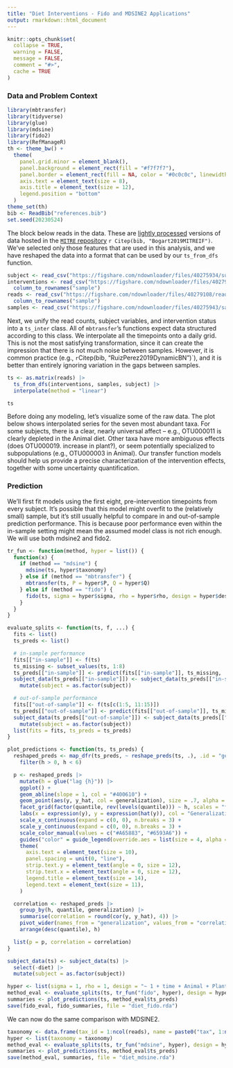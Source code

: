 ```yaml
---
title: "Diet Interventions - Fido and MDSINE2 Applications"
output: rmarkdown::html_document
---
```


```r
knitr::opts_chunk$set(
  collapse = TRUE,
  warning = FALSE,
  message = FALSE,
  comment = "#>",
  cache = TRUE
)
```

### Data and Problem Context

```r
library(mbtransfer)
library(tidyverse)
library(glue)
library(mdsine)
library(fido2)
library(RefManageR)
th <- theme_bw() +
  theme(
    panel.grid.minor = element_blank(),
    panel.background = element_rect(fill = "#f7f7f7"),
    panel.border = element_rect(fill = NA, color = "#0c0c0c", linewidth = 0.6),
    axis.text = element_text(size = 8),
    axis.title = element_text(size = 12),
    legend.position = "bottom"
  )
theme_set(th)
bib <- ReadBib("references.bib")
set.seed(20230524)
```

The block below reads in the data. These are [lightly processed](https://github.com/krisrs1128/microbiome_interventions/blob/main/scripts/data_preprocessing.Rmd) versions of data
hosted in the [`MITRE` repository](https://github.com/gerberlab/mitre/tree/master/mitre/example_data/david)
`r Citep(bib, "Bogart2019MITREIF")`.  We've selected only those features that
are used in this analysis, and we have reshaped the data into a format that can
be used by our `ts_from_dfs` function.

```r
subject <- read_csv("https://figshare.com/ndownloader/files/40275934/subject.csv")
interventions <- read_csv("https://figshare.com/ndownloader/files/40279171/interventions.csv") |>
  column_to_rownames("sample")
reads <- read_csv("https://figshare.com/ndownloader/files/40279108/reads.csv") |>
  column_to_rownames("sample")
samples <- read_csv("https://figshare.com/ndownloader/files/40275943/samples.csv")
```

Next, we unify the read counts, subject variables, and intervention status into
a `ts_inter` class. All of `mbtransfer`'s functions expect data structured
according to this class. We interpolate all the timepoints onto a daily grid.
This is not the most satisfying transformation, since it can create the
impression that there is not much noise between samples. However, it is common
practice (e.g., `r `Citep(bib, "RuizPerez2019DynamicBN")`), and it is better
than entirely ignoring variation in the gaps between samples.

```r
ts <- as.matrix(reads) |>
  ts_from_dfs(interventions, samples, subject) |>
  interpolate(method = "linear")

ts
```

Before doing any modeling, let's visualize some of the raw data. The plot below
shows interpolated series for the seven most abundant taxa. For some subjects,
there is a clear, nearly universal affect -- e.g., OTU000011 is clearly depleted
in the Animal diet. Other taxa have more ambiguous effects (does OTU000019.
increase in plant?), or seem potentially specialized to subpopulations (e.g.,
OTU000003 in Animal). Our transfer function models should help us provide a
precise characterization of the intervention effects, together with some
uncertainty quantification.

### Prediction

We'll first fit models using the first eight, pre-intervention timepoints from
every subject. It's possible that this model might overfit to the (relatively
small) sample, but it's still usually helpful to compare in and out-of-sample
prediction performance. This is because poor performance even within the
in-sample setting might mean the assumed model class is not rich enough. We will
use both mdsine2 and fido2.

```r
tr_fun <- function(method, hyper = list()) {
  function(x) {
    if (method == "mdsine") {
      mdsine(ts, hyper$taxonomy)
    } else if (method == "mbtransfer") {
      mbtransfer(ts, P = hyper$P, Q = hyper$Q)
    } else if (method == "fido") {
      fido(ts, sigma = hyper$sigma, rho = hyper$rho, design = hyper$design)
    }
  }
}

evaluate_splits <- function(ts, f, ...) {
  fits <- list()
  ts_preds <- list()

  # in-sample performance
  fits[["in-sample"]] <- f(ts)
  ts_missing <- subset_values(ts, 1:8)
  ts_preds[["in-sample"]] <- predict(fits[["in-sample"]], ts_missing, ...)
  subject_data(ts_preds[["in-sample"]]) <- subject_data(ts_preds[["in-sample"]]) |>
    mutate(subject = as.factor(subject))

  # out-of-sample performance
  fits[["out-of-sample"]] <- f(ts[c(1:5, 11:15)])
  ts_preds[["out-of-sample"]] <- predict(fits[["out-of-sample"]], ts_missing[c(6:10, 16:20)], ...)
  subject_data(ts_preds[["out-of-sample"]]) <- subject_data(ts_preds[["out-of-sample"]]) |>
    mutate(subject = as.factor(subject))
  list(fits = fits, ts_preds = ts_preds)
}

plot_predictions <- function(ts, ts_preds) {
  reshaped_preds <- map_dfr(ts_preds, ~ reshape_preds(ts, .), .id = "generalization") |>
    filter(h > 0, h < 6)

  p <- reshaped_preds |>
    mutate(h = glue("lag {h}")) |>
    ggplot() +
    geom_abline(slope = 1, col = "#400610") +
    geom_point(aes(y, y_hat, col = generalization), size = .7, alpha = .6) +
    facet_grid(factor(quantile, rev(levels(quantile))) ~ h, scales = "free_y") +
    labs(x = expression(y), y = expression(hat(y)), col = "Generalization") +
    scale_x_continuous(expand = c(0, 0), n.breaks = 3) +
    scale_y_continuous(expand = c(0, 0), n.breaks = 3) +
    scale_color_manual(values = c("#A65883", "#6593A6")) +
    guides("color" = guide_legend(override.aes = list(size = 4, alpha = 1))) +
    theme(
      axis.text = element_text(size = 10),
      panel.spacing = unit(0, "line"),
      strip.text.y = element_text(angle = 0, size = 12),
      strip.text.x = element_text(angle = 0, size = 12),
      legend.title = element_text(size = 14),
      legend.text = element_text(size = 11),
    )

  correlation <- reshaped_preds |>
    group_by(h, quantile, generalization) |>
    summarise(correlation = round(cor(y, y_hat), 4)) |>
    pivot_wider(names_from = "generalization", values_from = "correlation") |>
    arrange(desc(quantile), h)

  list(p = p, correlation = correlation)
}
```

```r
subject_data(ts) <- subject_data(ts) |>
  select(-diet) |>
  mutate(subject = as.factor(subject))

hyper <- list(sigma = 1, rho = 1, design = "~ 1 + time + Animal + Plant + subject")
method_eval <- evaluate_splits(ts, tr_fun("fido", hyper), design = hyper$design)
summaries <- plot_predictions(ts, method_eval$ts_preds)
save(fido_eval, fido_summaries, file = "diet_fido.rda")
```

We can now do the same comparison with MDSINE2.

```r
taxonomy <- data.frame(tax_id = 1:ncol(reads), name = paste0("tax", 1:ncol(reads)), kingdom = "bacteria", phylum = NA, class = NA, order = NA, family = NA, genus = NA, species = NA, sequence = NA)
hyper <- list(taxonomy = taxonomy)
method_eval <- evaluate_splits(ts, tr_fun("mdsine", hyper), design = hyper$design)
summaries <- plot_predictions(ts, method_eval$ts_preds)
save(method_eval, summaries, file = "diet_mdsine.rda")
```